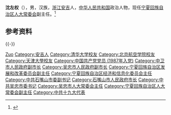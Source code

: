 '''沈左权'''（{{bd|1963年|10月||catIdx=Shen沈}}），男，汉族，[[浙江|浙江]][[安吉|安吉]]人，[[中华人民共和国|中华人民共和国]]政治人物，现任[[宁夏回族自治区人大常委会|宁夏回族自治区人大常委会]]副主任。<ref>{{Cite web|title=杨玉经、沈凡、沈左权当选宁夏回族自治区人大常委会副主任(简历)|url=http://district.ce.cn/newarea/sddy/202102/01/t20210201_36280130_2.shtml|accessdate=2021-02-01|work=中国经济网}}</ref>

== 参考资料 ==
{{reflist}}

{{-}}
{{start box}}
{{s-ppo|cpc}}
{{s-before|[[赵永清_(1963年)|赵永清]]}}
{{s-title|[[中国共产党吴忠市委员会|中国共产党吴忠市委员会]]书记|2017年4月－2021年10月}}
{{s-after|[[徐耀_(1970年)|徐耀]]}}
{{s-gov|prc}}
{{s-before|[[王永耀|王永耀]]}}
{{s-title|[[石嘴山市人民政府|石嘴山市人民政府]]市长|2016年11月－2017年4月}}
{{s-after|[[李郁华|李郁华]]}}
{{s-before|[[张作理|张作理]]}}
{{s-title|[[宁夏回族自治区经济和信息化委员会|宁夏回族自治区经济和信息化委员会]]主任|2015年7月－2016年11月}}
{{s-after|[[许宁_(1963年)|许宁]]}}
{{end box}}
{{宁夏回族自治区领导人}}

{{Authority control}}
{{DEFAULTSORT:Shen沈}}
[[Category:沈姓|Zuo]]
[[Category:安吉人|Category:安吉人]]
[[Category:清华大学校友|Category:清华大学校友]]
[[Category:北京航空学院校友|Category:北京航空学院校友]]
[[Category:天津大學校友|Category:天津大學校友]]
[[Category:中国共产党党员_(1987年入党)|Category:中国共产党党员 (1987年入党)]]
[[Category:中卫市人民政府副市长|Category:中卫市人民政府副市长]]
[[Category:吴忠市人民政府副市长|Category:吴忠市人民政府副市长]]
[[Category:宁夏回族自治区发展和改革委员会副主任|Category:宁夏回族自治区发展和改革委员会副主任]]
[[Category:宁夏回族自治区经济和信息化委员会主任|Category:宁夏回族自治区经济和信息化委员会主任]]
[[Category:中共石嘴山市委副书记|Category:中共石嘴山市委副书记]]
[[Category:石嘴山市人民政府市长|Category:石嘴山市人民政府市长]]
[[Category:中共吴忠市委书记|Category:中共吴忠市委书记]]
[[Category:吴忠市人大常委会主任|Category:吴忠市人大常委会主任]]
[[Category:宁夏回族自治区人大常委会副主任|Category:宁夏回族自治区人大常委会副主任]]
[[Category:中共十九大代表|Category:中共十九大代表]]

{{中国人物小作品}}